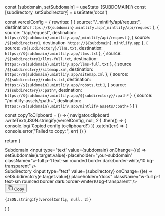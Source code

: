   const [subdomain, setSubdomain] = useState('[SUBDOMAIN]')
  const [subdirectory, setSubdirectory] = useState('docs')

  const vercelConfig = {
    rewrites: [
      {
        source: "/_mintlify/api/request",
        destination: `https://${subdomain}.mintlify.app/_mintlify/api/request`
      },
      {
        source: "/api/request",
        destination: `https://${subdomain}.mintlify.app/_mintlify/api/request`
      },
      {
        source: `/${subdirectory}`,
        destination: `https://${subdomain}.mintlify.app`
      },
      {
        source: `/${subdirectory}/llms.txt`,
        destination: `https://${subdomain}.mintlify.app/llms.txt`
      },
      {
        source: `/${subdirectory}/llms-full.txt`,
        destination: `https://${subdomain}.mintlify.app/llms-full.txt`
      },
      {
        source: `/${subdirectory}/sitemap.xml`,
        destination: `https://${subdomain}.mintlify.app/sitemap.xml`
      },
      {
        source: `/${subdirectory}/robots.txt`,
        destination: `https://${subdomain}.mintlify.app/robots.txt`
      },
      {
        source: `/${subdirectory}/:path*`,
        destination: `https://${subdomain}.mintlify.app/${subdirectory}/:path*`
      },
      {
        source: "/mintlify-assets/:path+",
        destination: `https://${subdomain}.mintlify.app/mintlify-assets/:path+`
      }
    ]
  }

  const copyToClipboard = () => {
    navigator.clipboard
      .writeText(JSON.stringify(vercelConfig, null, 2))
      .then(() => {
        console.log('Copied config to clipboard!')
      })
      .catch((err) => {
        console.error("Failed to copy: ", err)
      })
  }

  return (
    <div className="p-4 border dark:border-white/10 rounded-2xl not-prose space-y-4">
      <div className="space-y-4">
        <div>
          <label className="block text-sm text-zinc-950/70 dark:text-white/70 mb-1">
            Subdomain
          </label>
          <input
            type="text"
            value={subdomain}
            onChange={(e) => setSubdomain(e.target.value)}
            placeholder="your-subdomain"
            className="w-full p-1 text-sm rounded border dark:border-white/10 bg-transparent"
          />
        </div>
        <div>
          <label className="block text-sm text-zinc-950/70 dark:text-white/70 mb-1">
            Subdirectory
          </label>
          <input
            type="text"
            value={subdirectory}
            onChange={(e) => setSubdirectory(e.target.value)}
            placeholder="docs"
            className="w-full p-1 text-sm rounded border dark:border-white/10 bg-transparent"
          />
        </div>
      </div>
      <div className="relative">
        <button
          onClick={copyToClipboard}
          className="absolute top-2 right-2 p-2 rounded-lg transition-all duration-200 group"
        >
          <svg width="18" height="18" viewBox="0 0 18 18" fill="none" xmlns="http://www.w3.org/2000/svg" className="w-4 h-4 dark:text-white/60 text-gray-400 group-hover:text-gray-500 dark:group-hover:text-white/60 transition-colors">
            <path d="M14.25 5.25H7.25C6.14543 5.25 5.25 6.14543 5.25 7.25V14.25C5.25 15.3546 6.14543 16.25 7.25 16.25H14.25C15.3546 16.25 16.25 15.3546 16.25 14.25V7.25C16.25 6.14543 15.3546 5.25 14.25 5.25Z" stroke="currentColor" strokeWidth="1.5" strokeLinecap="round" strokeLinejoin="round"></path>
            <path d="M2.80103 11.998L1.77203 5.07397C1.61003 3.98097 2.36403 2.96397 3.45603 2.80197L10.38 1.77297C11.313 1.63397 12.19 2.16297 12.528 3.00097" stroke="currentColor" strokeWidth="1.5" strokeLinecap="round" strokeLinejoin="round"></path>
          </svg>
          <span className="absolute top-9 left-1/2 transform -translate-x-1/2 bg-primary text-white text-xs px-1.5 py-0.5 rounded-lg opacity-0 group-hover:opacity-100 transition-opacity duration-200 whitespace-nowrap">
            Copy
          </span>
        </button>
        <pre className="p-4 rounded-lg overflow-auto text-xs border dark:border-white/10">
          <code>{JSON.stringify(vercelConfig, null, 2)}</code>
        </pre>
      </div>
    </div>
  )
}